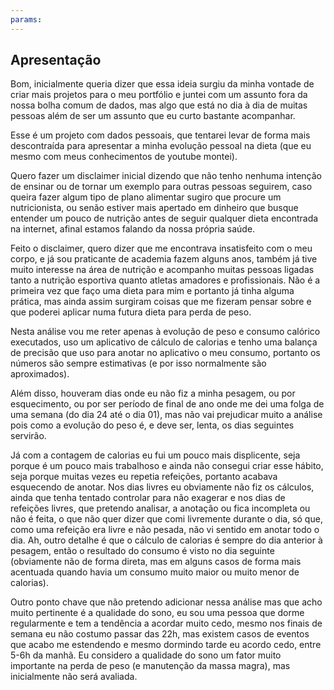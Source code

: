 ```yaml
---
params:
---
```


## Apresentação

Bom, inicialmente queria dizer que essa ideia surgiu da minha vontade de criar mais projetos para o meu portfólio e juntei com um assunto fora da nossa bolha comum de dados, mas algo que está no dia à dia de muitas pessoas além de ser um assunto que eu curto bastante acompanhar.

Esse é um projeto com dados pessoais, que tentarei levar de forma mais descontraída para apresentar a minha evolução pessoal na dieta (que eu mesmo com meus conhecimentos de youtube montei).

Quero fazer um disclaimer inicial dizendo que não tenho nenhuma intenção de ensinar ou de tornar um exemplo para outras pessoas seguirem, caso queira fazer algum tipo de plano alimentar sugiro que procure um nutricionista, ou senão estiver mais apertado em dinheiro que busque entender um pouco de nutrição antes de seguir qualquer dieta encontrada na internet, afinal estamos falando da nossa própria saúde.

Feito o disclaimer, quero dizer que me encontrava insatisfeito com o meu corpo, e já sou praticante de academia fazem alguns anos, também já tive muito interesse na área de nutrição e acompanho muitas pessoas ligadas tanto a nutrição esportiva quanto atletas amadores e profissionais. Não é a primeira vez que faço uma dieta para mim e portanto já tinha alguma prática, mas ainda assim surgiram coisas que me fizeram pensar sobre e que poderei aplicar numa futura dieta para perda de peso.

Nesta análise vou me reter apenas à evolução de peso e consumo calórico executados, uso um aplicativo de cálculo de calorias e tenho uma balança de precisão que uso para anotar no aplicativo o meu consumo, portanto os números são sempre estimativas (e por isso normalmente são aproximados).

Além disso, houveram dias onde eu não fiz a minha pesagem, ou por esquecimento, ou por ser período de final de ano onde me dei uma folga de uma semana (do dia 24 até o dia 01), mas não vai prejudicar muito a análise pois como a evolução do peso é, e deve ser, lenta, os dias seguintes servirão.

Já com a contagem de calorias eu fui um pouco mais displicente, seja porque é um pouco mais trabalhoso e ainda não consegui criar esse hábito, seja porque muitas vezes eu repetia refeições, portanto acabava esquecendo de anotar. Nos dias livres eu obviamente não fiz os cálculos, ainda que tenha tentado controlar para não exagerar e nos dias de refeições livres, que pretendo analisar, a anotação ou fica incompleta ou não é feita, o que não quer dizer que comi livremente durante o dia, só que, como uma refeição era livre e não pesada, não vi sentido em anotar todo o dia. Ah, outro detalhe é que o cálculo de calorias é sempre do dia anterior à pesagem, então o resultado do consumo é visto no dia seguinte (obviamente não de forma direta, mas em alguns casos de forma mais acentuada quando havia um consumo muito maior ou muito menor de calorias).

Outro ponto chave que não pretendo adicionar nessa análise mas que acho muito pertinente é a qualidade do sono, eu sou uma pessoa que dorme regularmente e tem a tendência a acordar muito cedo, mesmo nos finais de semana eu não costumo passar das 22h, mas existem casos de eventos que acabo me estendendo e mesmo dormindo tarde eu acordo cedo, entre 5-6h da manhã. Eu considero a qualidade do sono um fator muito importante na perda de peso (e manutenção da massa magra), mas inicialmente não será avaliada.
